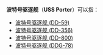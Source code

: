 '''波特号驱逐舰'''（'''USS Porter'''）可以指：
*[[波特号驱逐舰_(DD-59)|波特号驱逐舰 (DD-59)]]
*[[波特号驱逐舰_(DD-356)|波特号驱逐舰 (DD-356)]]
*[[波特号驱逐舰_(DD-800)|波特号驱逐舰 (DD-800)]]
*[[波特号驱逐舰_(DDG-78)|波特号驱逐舰 (DDG-78)]]

{{disambig|Cat=武器消歧義}}